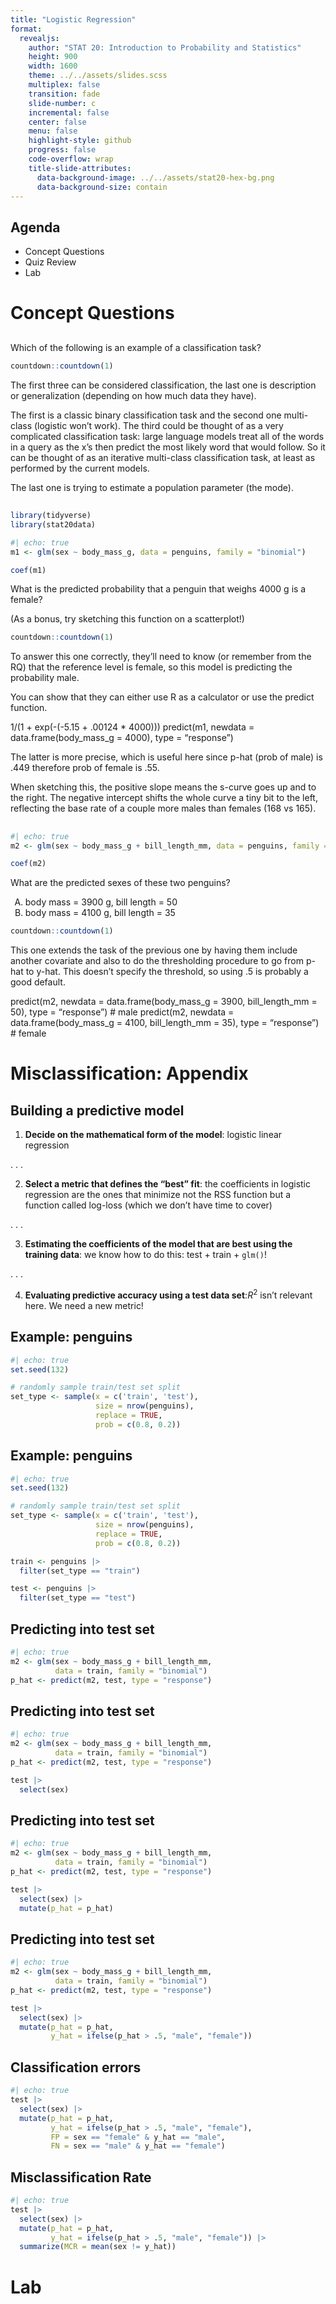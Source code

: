 ```yaml
---
title: "Logistic Regression"
format:
  revealjs:
    author: "STAT 20: Introduction to Probability and Statistics"
    height: 900
    width: 1600
    theme: ../../assets/slides.scss
    multiplex: false
    transition: fade
    slide-number: c
    incremental: false
    center: false
    menu: false
    highlight-style: github
    progress: false
    code-overflow: wrap
    title-slide-attributes:
      data-background-image: ../../assets/stat20-hex-bg.png
      data-background-size: contain
---
```


## Agenda

-   Concept Questions
-   Quiz Review
-   Lab 

# Concept Questions

##

:::poll
Which of the following is an example of a classification task?
:::

```r
countdown::countdown(1)
```

:::notes
The first three can be considered classification, the last one is description or generalization (depending on how much data they have).

The first is a classic binary classification task and the second one multi-class (logistic won't work). The third could be thought of as a very complicated classification task: large language models treat all of the words in a query as the x's then predict the most likely word that would follow. So it can be thought of as an iterative multi-class classification task, at least as performed by the current models.

The last one is trying to estimate a population parameter (the mode).
:::

## 

```r
library(tidyverse)
library(stat20data)
```

```r
#| echo: true
m1 <- glm(sex ~ body_mass_g, data = penguins, family = "binomial")
```

```r
coef(m1)
```


:::poll
What is the predicted probability that a penguin that weighs 4000 g is a female?

(As a bonus, try sketching this function on a scatterplot!)
:::

```r
countdown::countdown(1)
```

:::notes
To answer this one correctly, they'll need to know (or remember from the RQ) that the reference level is female, so this model is predicting the probability male.

You can show that they can either use R as a calculator or use the predict function.

1/(1 + exp(-(-5.15 + .00124 * 4000)))
predict(m1, newdata = data.frame(body_mass_g = 4000), type = "response")

The latter is more precise, which is useful here since p-hat (prob of male) is .449 therefore prob of female is .55.

When sketching this, the positive slope means the s-curve goes up and to the right. The negative intercept shifts the whole curve a tiny bit to the left, reflecting the base rate of a couple more males than females (168 vs 165).
:::

##

```r
#| echo: true
m2 <- glm(sex ~ body_mass_g + bill_length_mm, data = penguins, family = "binomial")
```

```r
coef(m2)
```

:::poll
What are the predicted sexes of these two penguins?

A) body mass = 3900 g, bill length = 50
B) body mass = 4100 g, bill length = 35
:::

```r
countdown::countdown(1)
```

:::notes
This one extends the task of the previous one by having them include another covariate and also to do the thresholding procedure to go from p-hat to y-hat. This doesn't specify the threshold, so using .5 is probably a good default.

predict(m2, newdata = data.frame(body_mass_g = 3900, bill_length_mm = 50), type = "response") # male
predict(m2, newdata = data.frame(body_mass_g = 4100, bill_length_mm = 35), type = "response") # female
:::


# Misclassification: Appendix

## Building a predictive model

1. **Decide on the mathematical form of the model**: logistic linear regression

. . .

2. **Select a metric that defines the "best" fit**: the coefficients in logistic regression are the ones that minimize not the RSS function but a function called log-loss (which we don't have time to cover)

. . .

3. **Estimating the coefficients of the model that are best using the training data**: we know how to do this: test + train + `glm()`!

. . .

4. **Evaluating predictive accuracy using a test data set**:$R^2$ isn't relevant here. We need a new metric!


## Example: penguins {auto-animate="true"}

```r
#| echo: true
set.seed(132)

# randomly sample train/test set split
set_type <- sample(x = c('train', 'test'), 
                   size = nrow(penguins), 
                   replace = TRUE, 
                   prob = c(0.8, 0.2))
```

## Example: penguins {auto-animate="true"}

```r
#| echo: true
set.seed(132)

# randomly sample train/test set split
set_type <- sample(x = c('train', 'test'), 
                   size = nrow(penguins), 
                   replace = TRUE, 
                   prob = c(0.8, 0.2))

train <- penguins |>
  filter(set_type == "train")

test <- penguins |>
  filter(set_type == "test")
```


## Predicting into test set {auto-animate="true"}

```r
#| echo: true
m2 <- glm(sex ~ body_mass_g + bill_length_mm,
          data = train, family = "binomial")
p_hat <- predict(m2, test, type = "response")
```

## Predicting into test set {auto-animate="true"}

```r
#| echo: true
m2 <- glm(sex ~ body_mass_g + bill_length_mm,
          data = train, family = "binomial")
p_hat <- predict(m2, test, type = "response")

test |>
  select(sex)
```

## Predicting into test set {auto-animate="true"}

```r
#| echo: true
m2 <- glm(sex ~ body_mass_g + bill_length_mm,
          data = train, family = "binomial")
p_hat <- predict(m2, test, type = "response")

test |>
  select(sex) |>
  mutate(p_hat = p_hat)
```


## Predicting into test set {auto-animate="true"}

```r
#| echo: true
m2 <- glm(sex ~ body_mass_g + bill_length_mm,
          data = train, family = "binomial")
p_hat <- predict(m2, test, type = "response")

test |>
  select(sex) |>
  mutate(p_hat = p_hat,
         y_hat = ifelse(p_hat > .5, "male", "female"))
```


## Classification errors {auto-animate="true"}

```r
#| echo: true
test |>
  select(sex) |>
  mutate(p_hat = p_hat,
         y_hat = ifelse(p_hat > .5, "male", "female"),
         FP = sex == "female" & y_hat == "male",
         FN = sex == "male" & y_hat == "female")
```

## Misclassification Rate {auto-animate="true"}

```r
#| echo: true
test |>
  select(sex) |>
  mutate(p_hat = p_hat,
         y_hat = ifelse(p_hat > .5, "male", "female")) |>
  summarize(MCR = mean(sex != y_hat))
```


# Lab

